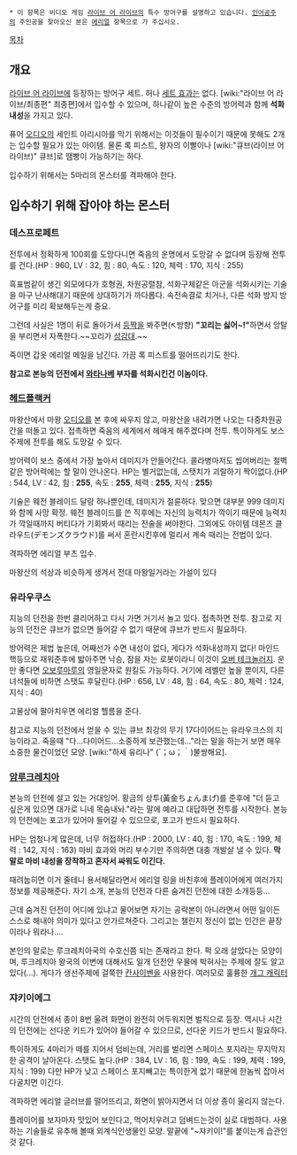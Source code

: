 * 이 항목은 비디오 게임 [[라이브 어 라이브]]의 특수 방어구를 설명하고 있습니다. [[인어공주]]의 주인공을 찾아오신 분은 [[에리얼]] 항목으로 가 주십시오.

[[목차]]

== 개요 ==
[[라이브 어 라이브]]에 등장하는 방어구 세트. 허나 [[세트 효과]]는 없다. [wiki:"라이브 어 라이브/최종편" 최종편]에서 입수할 수 있으며, 하나같이 높은 수준의 방어력과 함께 '''석화 내성'''을 가지고 있다.

퓨어 [[오디오]]의 세인트 아리시아를 막기 위해서는 이것들이 필수이기 때문에 못해도 2개는 입수할 필요가 있는 아이템. 물론 록 피스트, 왕자의 이빨이나 [wiki:"큐브(라이브 어 라이브)" 큐브]로 땜빵이 가능하기는 하다.

입수하기 위해서는 5마리의 몬스터를 격파해야 한다.

== 입수하기 위해 잡아야 하는 몬스터 ==
=== 데스프로페트 ===
전투에서 정확하게 100회를 도망다니면 죽음의 운명에서 도망갈 수 없다며 등장해 전투를 건다.(HP : 960, LV : 32, 힘 : 80, 속도 : 120, 체력 : 170, 지식 : 255)

흑표범같이 생긴 외모에다가 호형권, 차원공렬참, 석화구체같은 아군을 석화시키는 기술을 마구 난사해대기 때문에 상대하기가 까다롭다. 속전속결로 치거나, 다른 석화 방지 방어구를 미리 확보해두는게 중요.

그런데 사실은 1명이 뒤로 돌아가서 [[등짝]]을 봐주면(↖방향) '''"꼬리는 싫어~!"'''하면서 앙탈을 부리면서 자폭한다.~~꼬리가 [[성감대]].~~

죽이면 갑옷 에리얼 메일을 남긴다. 가끔 록 피스트를 떨어뜨리기도 한다.

'''참고로 본능의 던전에서 [[와타나베]] 부자를 석화시킨건 이놈이다.'''

=== [http://www.pixiv.net/member_illust.php?mode=medium&illust_id=3735426 헤드플랙커] ===
마왕산에서 마왕 [[오디오]]를 본 후에 싸우지 않고, 마왕산을 내려가면 나오는 다중차원공간을 떠돌고 있다. 접촉하면 죽음의 세계에서 헤매게 해주겠다며 전투. 특이하게도 보스 주제에 전투를 해도 도망갈 수 있다.

방어력이 보스 중에서 가장 높아서 데미지가 안들어간다. 콜라병마저도 씹어버리는 철벽같은 방어력에는 할 말이 안나온다. HP는 별거없는데, 스탯치가 괴랄하기 짝이없다.(HP : 544, LV : 42, 힘 : '''255''', 속도 : '''255''', 체력 : '''255''', 지식 : '''255''')

기술은 웨전 블레이드 달랑 하나뿐인데, 데미지가 절륜하다. 맞으면 대부분 999 데미지와 함께 사망 확정. 웨전 블레이드를 쓴 직후에는 자신의 능력치가 깍이기 때문에 능력치가 깍일때까지 버티다가 기회봐서 때리는 전술을 써야한다. 그외에도 아이템 데몬즈 클라우드(デモンズクラウド)를 써서 혼란시킨후에 멀리서 계속 때리는 전법이 있다.

격파하면 에리얼 부츠 입수.

마왕산의 석상과 비슷하게 생겨서 전대 마왕일거라는 가설이 있다 

=== 유라우쿠스 ===
지능의 던전을 한번 클리어하고 다시 가면 거기서 놀고 있다. 접촉하면 전투. 참고로 지능의 던전은 큐브가 없으면 들어갈 수 없기 때문에 큐브가 반드시 필요하다.

방어력은 제법 높은데, 어째선가 수면 내성이 없다, 게다가 석화내성까지 없다! 마인드 핵등으로 재워준후에 밟아주면 낙승, 잠을 자는 로봇이라니 이것이 [[오버 테크놀러지]]. 운만 좋다면 [[오보루마루]]의 영일문자로 원킬도 가능하다. 거기에 레벨만 높을 뿐이지, 다른 녀석들에 비하면 스탯도 후달린다.(HP : 656, LV : 48, 힘 : 64, 속도 : 80, 체력 : 124, 지식 : 40)

고물상에 팔아치우면 에리얼 헬름을 준다.

참고로 지능의 던전에서 얻을 수 있는 큐브 최강의 무기 17다이어드는 유라우크스의 지능이라고. 죽을때 "다...다이어드...소중하게 보관했는데..."라는 말을 하는거 보면 매우 소중한 물건이었던 모양. [wiki:"하세 유리나" (´；ω；｀)불쌍해요].

=== [http://www.nicovideo.jp/watch/sm1888511 암루크레치아] ===
본능의 던전에 살고 있는 거대잉어. 황금의 상투(黃金ちょんまげ)를 준후에 "더 듣고 싶은게 있으면 대가로 니네 목숨내놔."라는 말에 예라고 대답하면 전투를 시작한다. 본능의 던전에는 포고가 있어야 들어갈 수 있으므로, 포고가 반드시 필요하다.

HP는 엄청나게 많은데, 너무 허접하다.(HP : 2000, LV : 40, 힘 : 170, 속도 : 199, 체력 : 142, 지식 : 163) 마비 효과와 머리 부수기만 주의하면 대충 개발살 낼 수 있다. '''막말로 마비 내성을 장착하고 혼자서 싸워도 이긴다.'''

때려눕히면 이거 줄테니 용서해달라면서 에리얼 링을 바친후에 플레이어에게 여러가지 정보를 제공해준다. 자기 소개, 본능의 던전과 다른 숨겨진 던전에 대한 소개등등...

근데 숨겨진 던전이 어디에 있냐고 물어보면 자기는 공략본이 아니라면서 어떤 일이든 스스로 해내야 의미가 있다고 안가르쳐준다. 그리고는 챌린지 정신이 없는 인간은 끝장이라나 뭐라나....

본인의 말로는 루크레치아국의 수호신쯤 되는 존재라고 한다. 퍽 오래 살았다는 모양이며, 루크레치아 왕국의 이변에 대해서도 일개 던전안 우물에 박혀사는 주제에 잘도 알고 있다(...). 게다가 생선주제에 걸쭉한 [[칸사이벤]]을 사용한다. 여러모로 훌륭한 [[개그 캐릭터]]

=== 쟈키이에그 ===
시간의 던전에서 종이 8번 울려 화면이 완전히 어두워지면 벌칙으로 등장. 역시나 시간의 던전에는 선다운 키드가 있어야 들어갈 수 있으므로, 선다운 키드가 반드시 필요하다.

특이하게도 4마리가 떼를 지어서 덤비는데, 거리를 벌리면 스페이스 포지라는 무지막지한 공격이 날아온다. 스탯도 높다.(HP : 384, LV : 16, 힘 : 199, 속도 : 199, 체력 : 199, 지식 : 199) 다만 HP가 낮고 스페이스 포지빼고는 특이한게 없기 때문에 한놈씩 잡아서 다굴치면 이긴다.

격파하면 에리얼 글러브를 떨어뜨리고, 화면이 밝아지면서 더 이상 종이 울리지 않는다.

플레이어를 보자마자 맛있어 보인다고, 먹어치우려고 덤벼드는것이 실로 대범하다. 사용하는 기술들로 유추해 볼때 외계식인생물인 모양. 말끝에 "~쟈키이!"를 붙이는게 습관인 것 같다.
